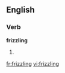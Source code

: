 
==English==

===Verb===
'''frizzling'''

# {{present participle of|[[frizzle]]}}

[[fr:frizzling]]
[[vi:frizzling]]